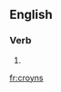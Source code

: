 ==English==

===Verb===
{{head|en|verb form}}

# {{en-third-person singular of|croyn}}

[[fr:croyns]]